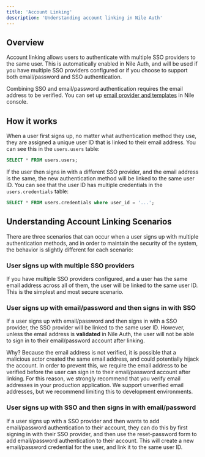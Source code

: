 ```yaml
---
title: 'Account Linking'
description: 'Understanding account linking in Nile Auth'
---
```


## Overview

Account linking allows users to authenticate with multiple SSO providers to the same user.
This is automatically enabled in Nile Auth, and will be used if you have multiple SSO providers configured 
or if you choose to support both email/password and SSO authentication.

<Tip> Combining SSO and email/password authentication requires the email address to be verified.
You can set up [email provider and templates](/auth/email) in Nile console.</Tip>

## How it works

When a user first signs up, no matter what authentication method they use, they are assigned a unique user ID that is linked to their email address. 
You can see this in the `users.users` table:

```sql
SELECT * FROM users.users;
```

If the user then signs in with a different SSO provider, and the email address is the same, the new authentication method will be linked to the same user ID.
You can see that the user ID has multiple credentials in the `users.credentials` table:

```sql
SELECT * FROM users.credentials where user_id = '...';
```

## Understanding Account Linking Scenarios

There are three scenarios that can occur when a user signs up with multiple authentication methods, and in order to maintain the security of the system, 
the behavior is slightly different for each scenario:

### User signs up with multiple SSO providers

If you have multiple SSO providers configured, and a user has the same email address across all of them, 
the user will be linked to the same user ID. This is the simplest and most secure scenario. 

### User signs up with email/password and then signs in with SSO

If a user signs up with email/password and then signs in with a SSO provider, the SSO provider will be linked to the same user ID.
However, unless the email address is **validated** in Nile Auth, the user will not be able to sign in to their email/password account after linking.

Why? Because the email address is not verified, it is possible that a malicious actor created the same email address, and could potentially 
hijack the account. In order to prevent this, we require the email address to be verified before the user can sign in to their email/password account 
after linking. For this reason, we strongly recommend that you verify email addresses in your production application. 
We support unverified email addresses, but we recommend limiting this to development environments.

### User signs up with SSO and then signs in with email/password

If a user signs up with a SSO provider and then wants to add email/password authentication to their account, they can do this by first signing in 
with their SSO provider, and then use the reset-password form to add email/password authentication to their account. 
This will create a new email/password credential for the user, and link it to the same user ID.






